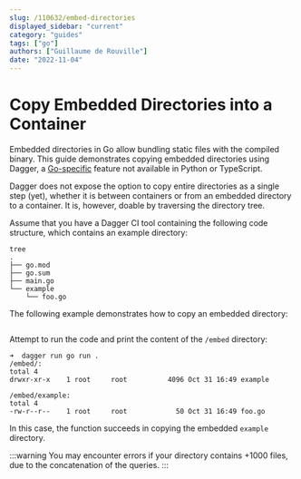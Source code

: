 ```yaml
---
slug: /110632/embed-directories
displayed_sidebar: "current"
category: "guides"
tags: ["go"]
authors: ["Guillaume de Rouville"]
date: "2022-11-04"
---
```


# Copy Embedded Directories into a Container

Embedded directories in Go allow bundling static files with the compiled binary. This guide demonstrates copying embedded directories using Dagger, a [Go-specific](https://pkg.go.dev/embed) feature not available in Python or TypeScript.

Dagger does not expose the option to copy entire directories as a single step (yet), whether it is between containers or from an embedded directory to a container. It is, however, doable by traversing the directory tree.

Assume that you have a Dagger CI tool containing the following code structure, which contains an example directory:

```shell
tree
.
├── go.mod
├── go.sum
├── main.go
└── example
    └── foo.go
```

The following example demonstrates how to copy an embedded directory:

```go file=./snippets/embed-directories/main.go
```

Attempt to run the code and print the content of the `/embed` directory:

```shell
➜  dagger run go run .
/embed/:
total 4
drwxr-xr-x    1 root     root          4096 Oct 31 16:49 example

/embed/example:
total 4
-rw-r--r--    1 root     root            50 Oct 31 16:49 foo.go
```

In this case, the function succeeds in copying the embedded `example` directory.

:::warning
You may encounter errors if your directory contains +1000 files, due to the concatenation of the queries.
:::

